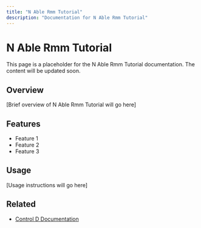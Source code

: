 ```yaml
---
title: "N Able Rmm Tutorial"
description: "Documentation for N Able Rmm Tutorial"
---
```


# N Able Rmm Tutorial

This page is a placeholder for the N Able Rmm Tutorial documentation. The content will be updated soon.

## Overview

[Brief overview of N Able Rmm Tutorial will go here]

## Features

- Feature 1
- Feature 2
- Feature 3

## Usage

[Usage instructions will go here]

## Related

- [Control D Documentation](https://docs.controld.com/)
